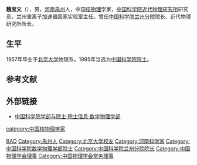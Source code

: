 '''魏宝文'''（{{bd|1935年|11月22日||}}），男，[[河南|河南]][[禹州|禹州]]人，中国[[核物理|核物理]]学家，[[中国科学院近代物理研究所|中国科学院近代物理研究所]]研究员，兰州重离子加速器国家实验室主任。曾任[[中国科学院兰州分院|中国科学院兰州分院]]院长、近代物理研究所所长。

== 生平 ==
1957年毕业于[[北京大学|北京大学]]物理系。1995年当选为[[中国科学院院士|中国科学院院士]]。

== 参考文献 ==
{{reflist}}

== 外部链接 ==
* [https://web.archive.org/web/20120308190537/http://sourcedb.cas.cn/sourcedb_ad_cas/zw2/ysxx/sxwlxb/ 中国科学院学部与院士·院士信息·数学物理学部]

{{中国科学家小作品}}
{{中国科学院数学物理学部院士}}
{{Navboxes 
| title  = 魏宝文在[[中国物理学会|中国物理学会]]的职务
| list1  =
{{中国物理学会第五届理事会}}
{{中国物理学会第六届理事会}}
{{中国物理学会第八届理事会}}
}}

{{Authority control}}
{{DEFAULTSORT:Wei}}
[[Category:魏姓|BAO]]
[[Category:禹州人|Category:禹州人]]
[[Category:北京大学校友|Category:北京大学校友]]
[[category:中国核物理学家|category:中国核物理学家]]
[[Category:河南科学家|Category:河南科学家]]
[[Category:中国科学院数学物理学部院士|Category:中国科学院数学物理学部院士]]
[[Category:中国科学院兰州分院院长|Category:中国科学院兰州分院院长]]
[[Category:中国物理学会理事|Category:中国物理学会理事]]
[[Category:中国物理学会常务理事|Category:中国物理学会常务理事]]